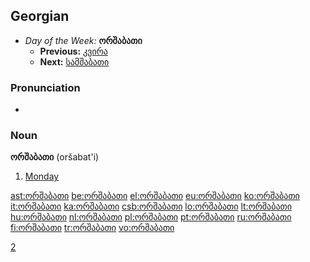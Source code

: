 ==Georgian==
*''Day of the Week:'' '''ორშაბათი'''
**'''Previous:''' [[კვირა]]
**'''Next:''' [[სამშაბათი]]

===Pronunciation===
*{{audio|ka-ორშაბათი.ogg|Audio (GE)}}

===Noun===
'''ორშაბათი''' (oršabat'i)

# [[Monday]]

[[Category:ka:Days of the week|2]]

[[ast:ორშაბათი]]
[[be:ორშაბათი]]
[[el:ორშაბათი]]
[[eu:ორშაბათი]]
[[ko:ორშაბათი]]
[[it:ორშაბათი]]
[[ka:ორშაბათი]]
[[csb:ორშაბათი]]
[[lo:ორშაბათი]]
[[lt:ორშაბათი]]
[[hu:ორშაბათი]]
[[nl:ორშაბათი]]
[[pl:ორშაბათი]]
[[pt:ორშაბათი]]
[[ru:ორშაბათი]]
[[fi:ორშაბათი]]
[[tr:ორშაბათი]]
[[vo:ორშაბათი]]
